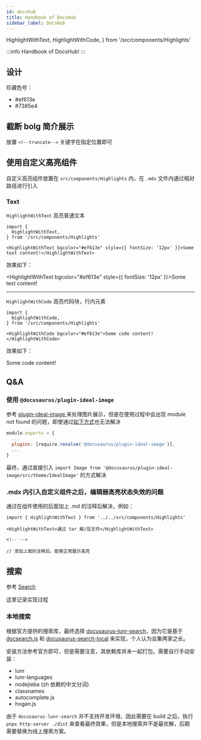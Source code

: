 ```yaml
---
id: docshub
title: Handbook of DocsHub
sidebar_label: DocsHub
---
```


  HighlightWithText,
  HighlightWithCode,
} from '/src/components/Highlights'

:::info
Handbook of DocsHub!
:::

## 设计

珍藏色号：

- <HighlightWithText bgcolor="#ef613e">#ef613e</HighlightWithText>
- <HighlightWithText bgcolor="#7385e4">#7385e4</HighlightWithText>


## 截断 bolg 简介展示

放置 `<!--truncate-->` 关键字在指定位置即可

## 使用自定义高亮组件

自定义高亮组件放置在 `src/components/Highlights` 内，在 `.mdx` 文件内通过相对路径进行引入

### Text

`HighlightWithText` 高亮普通文本

```tsx
import {
  HighlightWithText,
} from '/src/components/Highlights'

<HighlightWithText bgcolor="#ef613e" style={{ fontSize: '12px' }}>Some text content!</HighlightWithText>
```
效果如下：

<HighlightWithText bgcolor="#ef613e" style={{ fontSize: '12px' }}>Some text content!</HighlightWithText>

<!-- -->

---

`HighlightWithCode` 高亮代码块，行内元素

```tsx
import {
  HighlightWithCode,
} from '/src/components/Highlights'

<HighlightWithCode bgcolor="#ef613e">Some code content!</HighlightWithCode>
```
效果如下：

<HighlightWithCode bgcolor="#ef613e">Some code content!</HighlightWithCode>


<!-- -->
## Q&A

### 使用 `@docusaurus/plugin-ideal-image`

参考 [plugin-ideal-image
](https://docusaurus.io/zh-CN/docs/api/plugins/@docusaurus/plugin-ideal-image) 来处理图片展示，但是在使用过程中会出现 module not found 的问题，即使通过[如下方式](https://github.com/facebook/docusaurus/issues/2825)也无法解决

```js
module.exports = {
  ...
  plugins: [require.resolve('@docusaurus/plugin-ideal-image')],
  ...
}
```

最终，通过直接引入 `import Image from '@docusaurus/plugin-ideal-image/src/theme/IdealImage'` 的方式解决

### .mdx 内引入自定义组件之后，编辑器高亮状态失效的问题

通过在组件使用的后面加上 .md 的注释后解决，例如：

```mdx
import { HighlightWithText } from '../../src/components/Highlights'

<HighlightWithText>通过 tar 解/压文件</HighlightWithText>

<!-- -->

// 添加上面的注释后，能够正常展示高亮
```

## 搜索

参考 [Search](https://docusaurus.io/docs/search)

这里记录实现过程

### 本地搜索

根据官方提供的搜索库，最终选择 [docusaurus-lunr-search](https://github.com/lelouch77/docusaurus-lunr-search)，因为它是基于 [docsearch.js](https://github.com/algolia/docsearch) 和 [docusaurus-search-local](https://github.com/cmfcmf/docusaurus-search-local) 来实现，个人认为会集两家之长。

安装方法参考官方即可，但是需要注意，其依赖库并未一起打包，需要自行手动安装：

- lunr
- lunr-languages
- nodejieba (zh 依赖的中文分词)
- classnames
- autocomplete.js
- hogan.js

由于 `docusaurus-lunr-search` 并不支持开发环境，因此需要在 build 之后，执行 `pnpx http-server ./dist` 来查看最终效果，但是本地搜索并不是最优解，后期需要替换为线上搜索方案。
